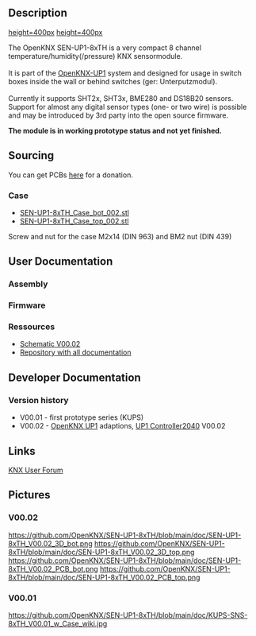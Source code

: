 == Description ==

[[https://github.com/OpenKNX/SEN-UP1-8xTH/blob/main/doc/KUPS-SNS-8xTH_V00.01_w_Case_wiki.jpg|height=400px]]
[[https://github.com/OpenKNX/SEN-UP1-8xTH/blob/main/doc/SEN-UP1-8xTH_V00.02_3D_top.png|height=400px]]

The OpenKNX SEN-UP1-8xTH is a very compact 8 channel temperature/humidity(/pressure) KNX sensormodule.<br><br>
It is part of the [[OpenKNX-UP1]] system and designed for usage in switch boxes inside the wall or behind switches (ger: Unterputzmodul).<br><br>
Currently it supports SHT2x, SHT3x, BME280 and DS18B20 sensors. Support for almost any digital sensor types (one- or two wire) is possible and may be introduced by 3rd party into the open source firmware.

'''The module is in working prototype status and not yet finished.'''

== Sourcing ==

You can get PCBs [http://shop.sirsydom.de here] for a donation.<br>

=== Case ===

* [https://github.com/OpenKNX/SEN-UP1-8xTH/blob/main/hardware/CAD-Files/SEN-UP1-8xTH_Case_bot_002.stl SEN-UP1-8xTH_Case_bot_002.stl]
* [https://github.com/OpenKNX/SEN-UP1-8xTH/blob/main/hardware/CAD-Files/SEN-UP1-8xTH_Case_top_002.stl SEN-UP1-8xTH_Case_top_002.stl]

Screw and nut for the case M2x14 (DIN 963) and BM2 nut (DIN 439)

== User Documentation ==

=== Assembly ===

=== Firmware ===

=== Ressources ===
* [https://github.com/OpenKNX/SEN-UP1-8xTH/blob/main/doc/SEN-UP1-8xTH_V00.02.sch.pdf Schematic V00.02]
* [https://github.com/OpenKNX/SEN-UP1-8xTH Repository with all documentation]


== Developer Documentation ==

=== Version history ===
* V00.01 - first prototype series (KUPS)
* V00.02 - [[OpenKNX UP1]] adaptions, [[UP1 Controller2040]] V00.02


== Links ==

[https://knx-user-forum.de/forum/%C3%B6ffentlicher-bereich/knx-eib-forum/diy-do-it-yourself/1686600-diy-8fach-sensormodul-temp-hum-press-sns-8xth KNX User Forum]

== Pictures ==

=== V00.02 ===

[[https://github.com/OpenKNX/SEN-UP1-8xTH/blob/main/doc/SEN-UP1-8xTH_V00.02_3D_bot.png]]
[[https://github.com/OpenKNX/SEN-UP1-8xTH/blob/main/doc/SEN-UP1-8xTH_V00.02_3D_top.png]]
[[https://github.com/OpenKNX/SEN-UP1-8xTH/blob/main/doc/SEN-UP1-8xTH_V00.02_PCB_bot.png]]
[[https://github.com/OpenKNX/SEN-UP1-8xTH/blob/main/doc/SEN-UP1-8xTH_V00.02_PCB_top.png]]

=== V00.01 ===

[[https://github.com/OpenKNX/SEN-UP1-8xTH/blob/main/doc/KUPS-SNS-8xTH_V00.01_w_Case_wiki.jpg]]